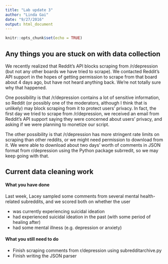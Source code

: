 ```yaml
---
title: "Lab update 3"
author: "Linda Gai"
date: "9/27/2016"
output: html_document
---
```


```r
knitr::opts_chunk$set(echo = TRUE)
```

## Any things you are stuck on with data collection
We recently realized that Reddit's API blocks scraping from /r/depression (but not any other boards we have tried to scrape). We contacted Reddit's API support in the hopes of getting permission to scrape from that board about 4 days ago, but have not heard anything back. We're not totally sure why that happened.

One possibility is that /r/depression contains a lot of sensitive information, so Reddit (or possibly one of the moderators, although I think that is unlikely) may block scraping from it to protect users' privacy. In fact, the first day we tried to scrape from /r/depression, we received an email from Reddit's API support saying they were concerned about users' privacy, and asking if we were planning to monetize our script.

The other possibility is that /r/depression has more stringent rate limits on scraping than other reddits, or we might need permission to download from it. We were able to download about two days' worth of comments in JSON format from r/depression using the Python package subrredit, so we may keep going with that.

## Current data cleaning work

#### What you have done
Last week, Lacey sampled some comments from several mental health-related subreddits, and we scored both on whether the user

+ was currently experiencing suicidal ideation
+ had experienced suicidal ideation in the past (with some period of healing after)
+ had some mental illness (e.g. depression or anxiety)

#### What you still need to do
+ Finish scraping comments from r/depression using subredditarchive.py
+ Finish writing the JSON parser